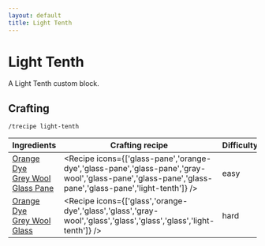 ```yaml
---
layout: default
title: Light Tenth
---
```



Light Tenth
===================

A Light Tenth custom block.

## Crafting

`/trecipe light-tenth`

| Ingredients | Crafting recipe | Difficulty |
| ----------- | --------------- | ---------- |
| [Orange Dye](https://minecraft.wiki/w/Orange_Dye)<br/>[Grey Wool](https://minecraft.wiki/w/Grey_Wool)<br/>[Glass Pane](https://minecraft.wiki/w/Glass_Pane) | <Recipe icons={['glass-pane','orange-dye','glass-pane','glass-pane','gray-wool','glass-pane','glass-pane','glass-pane','glass-pane','light-tenth']} /> | easy |
| [Orange Dye](https://minecraft.wiki/w/Orange_Dye)<br/>[Grey Wool](https://minecraft.wiki/w/Grey_Wool)<br/>[Glass](https://minecraft.wiki/w/Glass) | <Recipe icons={['glass','orange-dye','glass','glass','gray-wool','glass','glass','glass','glass','light-tenth']} /> | hard |

